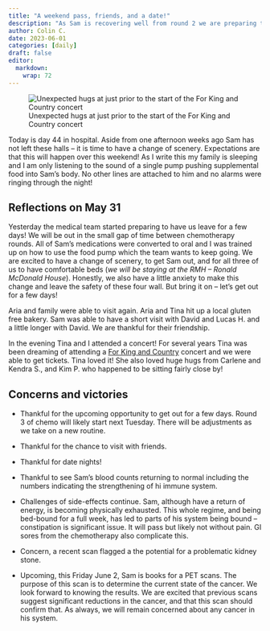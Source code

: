 ```yaml
---
title: "A weekend pass, friends, and a date!"
description: "As Sam is recovering well from round 2 we are preparing to have a weekend pass.  Tina and I attended For King and Country"
author: Colin C.
date: 2023-06-01
categories: [daily]
draft: false
editor: 
  markdown: 
    wrap: 72
---
```


![Unexpected hugs at just prior to the start of the For King and Country concert](https://samsstory.s3.ca-central-1.amazonaws.com/hugs-4kc-concert.jpg)

Today is day 44 in hospital. Aside from one afternoon weeks ago Sam has
not left these halls -- it is time to have a change of scenery.
Expectations are that this will happen over this weekend! As I write
this my family is sleeping and I am only listening to the sound of a
single pump pushing supplemental food into Sam's body. No other lines
are attached to him and no alarms were ringing through the night!

## Reflections on May 31

Yesterday the medical team started preparing to have us leave for a few
days! We will be out in the small gap of time between chemotherapy
rounds. All of Sam's medications were converted to oral and I was
trained up on how to use the food pump which the team wants to keep
going. We are excited to have a change of scenery, to get Sam out, and
for all three of us to have comfortable beds (*we will be staying at the
RMH -- Ronald McDonald House*). Honestly, we also have a
little anxiety to make this change and leave the safety of these four
wall. But bring it on -- let's get out for a few days!

Aria and family were able to visit again. Aria and Tina hit up a local
gluten free bakery. Sam was able to have a short visit with David and
Lucas H. and a little longer with David. We are thankful for their
friendship.

In the evening Tina and I attended a concert! For several years Tina was
been dreaming of attending a [For King and
Country](https://open.spotify.com/artist/3sDbKMebVH2VYcRSl7u1VC?si=6FcIxJJtS6uwiBK8RLl0qA)
concert and we were able to get tickets. Tina loved it! She also loved
huge hugs from Carlene and Kendra S., and Kim P. who happened to be
sitting fairly close by!

## Concerns and victories

-   Thankful for the upcoming opportunity to get out for a few days.
    Round 3 of chemo will likely start next Tuesday. There will be
    adjustments as we take on a new routine.

-   Thankful for the chance to visit with friends.

-   Thankful for date nights!

-   Thankful to see Sam's blood counts returning to normal including the
    numbers indicating the strengthening of hi immune system.

-   Challenges of side-effects continue. Sam, although have a return of energy,
    is becoming physically exhausted. This whole regime, and being
    bed-bound for a full week, has led to parts of his system being bound
    -- constipation is significant issue. It will pass but likely not
    without pain. GI sores from the chemotherapy also complicate this.

-   Concern, a recent scan flagged a the potential for a problematic
    kidney stone.

-   Upcoming, this Friday June 2, Sam is books for a PET scans. The
    purpose of this scan is to determine the current state of the cancer.
    We look forward to knowing the results. We are excited that previous
    scans suggest significant reductions in the cancer, and that this
    scan should confirm that. As always, we will remain concerned about
    any cancer in his system.
